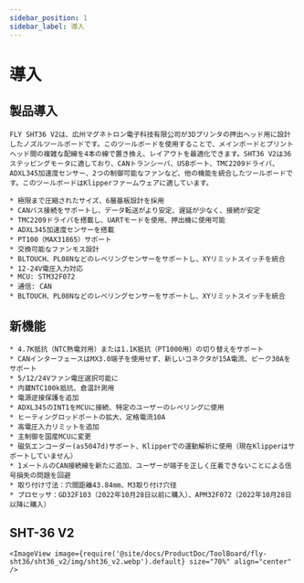 ```yaml
---
sidebar_position: 1
sidebar_label: 導入
---
```




# 導入

## 製品導入

    FLY SHT36 V2は、広州マグネトロン電子科技有限公司が3Dプリンタの押出ヘッド用に設計したノズルツールボードです。このツールボードを使用することで、メインボードとプリントヘッド間の複雑な配線を4本の線で置き換え、レイアウトを最適化できます。SHT36 V2は36ステッピングモータに適しており、CANトランシーバ、USBポート、TMC2209ドライバ、ADXL345加速度センサー、2つの制御可能なファンなど、他の機能を統合したツールボードです。このツールボードはKlipperファームウェアに適しています。

    * 極限まで圧縮されたサイズ、6層基板設計を採用
    * CANバス接続をサポートし、データ転送がより安定、遅延が少なく、接続が安定
    * TMC2209ドライバを搭載し、UARTモードを使用、押出機に使用可能
    * ADXL345加速度センサーを搭載
    * PT100（MAX31865）サポート
    * 交換可能なファンモス設計
    * BLTOUCH、PL08Nなどのレベリングセンサーをサポートし、XYリミットスイッチを統合
    * 12-24V電圧入力対応 
    * MCU: STM32F072
    * 通信: CAN
    * BLTOUCH、PL08Nなどのレベリングセンサーをサポートし、XYリミットスイッチを統合

## 新機能

    * 4.7K抵抗（NTC熱電対用）または1.1K抵抗（PT1000用）の切り替えをサポート
    * CANインターフェースはMX3.0端子を使用せず、新しいコネクタが15A電流、ピーク30Aをサポート
    * 5/12/24Vファン電圧選択可能に
    * 内蔵NTC100k抵抗、倉温計測用
    * 電源逆接保護を追加
    * ADXL345のINT1をMCUに接続、特定のユーザーのレベリングに使用
    * ヒーティングロッドポートの拡大、定格電流10A
    * 高電圧入力リミットを追加
    * 主制御を国産MCUに変更
    * 磁気エンコーダー(as5047d)サポート、Klipperでの運動解析に使用（現在Klipperはサポートしていません）
    * 1メートルのCAN接続線を新たに追加、ユーザーが端子を正しく圧着できないことによる信号損失の問題を回避
    * 取り付け寸法：穴間距離43.84mm、M3取り付け穴径
    * プロセッサ：GD32F103（2022年10月28日以前に購入）、APM32F072（2022年10月28日以降に購入）

## SHT-36 V2

    <ImageView image={require('@site/docs/ProductDoc/ToolBoard/fly-sht36/sht36_v2/img/sht36_v2.webp').default} size="70%" align="center" />